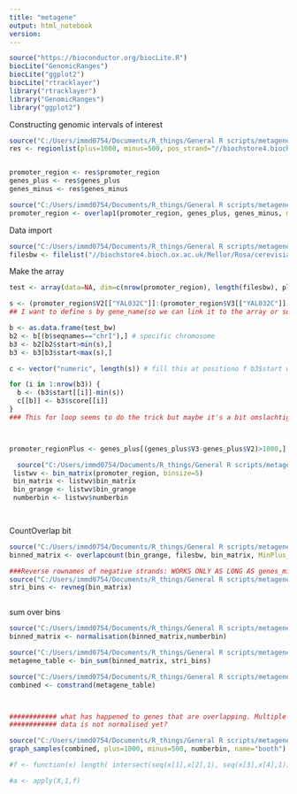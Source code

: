 ```yaml
---
title: "metagene"
output: html_notebook
version: 
---
```


```r
source("https://bioconductor.org/biocLite.R")
biocLite("GenomicRanges")
biocLite("ggplot2")
biocLite("rtracklayer")
library("rtracklayer")
library("GenomicRanges")
library("ggplot2")
```

Constructing genomic intervals of interest
```r
source("C:/Users/immd0754/Documents/R_things/General R scripts/metagene/geneslist_FUN.R")
res <- regionlist(plus=1000, minus=500, pos_strand="//biochstore4.bioch.ox.ac.uk/Mellor/Rosa/pos_strand_annotations.bed", neg_strand="//biochstore4.bioch.ox.ac.uk/Mellor/Rosa/neg_strand_annotations.bed")


promoter_region <- res$promoter_region
genes_plus <- res$genes_plus
genes_minus <- res$genes_minus

source("C:/Users/immd0754/Documents/R_things/General R scripts/metagene/overlap1_FUN.R")
promoter_region <- overlap1(promoter_region, genes_plus, genes_minus, minus=500)

```



Data import
```r
source("C:/Users/immd0754/Documents/R_things/General R scripts/metagene/metagene_filelist_FUN.R", local=T)
filesbw <- filelist("//biochstore4.bioch.ox.ac.uk/Mellor/Rosa/cerevisiae_dataForRosa", "churchman", MinPlus_ann=c("plus|posstrand|unipos","minus|negstrand|unimin"))
``` 


Make the array
```r
test <- array(data=NA, dim=c(nrow(promoter_region), length(filesbw), plus+minus), dimnames= list(promoter_region$V4, names(filesbw)))

s <- (promoter_region$V2[["YAL032C"]]:(promoter_region$V3[["YAL032C"]]-1))
## I want to define s by gene_name(so we can link it to the array or something), so one thing that might help is rownames(promoter_region) <- promoter_region$V4 and another thing is we need to drop levels of genes(somehow with subsetting previously(too short genes, overlapping etc) this hasn't happened yet) for this droplevels(promoter_region$V4). Don't know if that drop levels is at all relevant. 

b <- as.data.frame(test_bw)
b2 <- b[(b$seqnames=="chrI"),] # specific chromosome
b3 <- b2[b2$start>min(s),]
b3 <- b3[b3$start<max(s),]

c <- vector("numeric", length(s)) # fill this at positiono f b3$start with value score

for (i in 1:nrow(b3)) {
  b <- (b3$start[[i]]-min(s))
  c[[b]] <- b3$score[[i]]
}
### This for loop seems to do the trick but maybe it's a bit omslachtig nog... Vooral met het eerst creeren van s.. alle loss eindjes moeten nog samen, dit moet nu in de array op de goede plaats



promoter_regionPlus <- genes_plus[(genes_plus$V3-genes_plus$V2)>1000,]

  source("C:/Users/immd0754/Documents/R_things/General R scripts/metagene/bin_genelist_FUN.R")
 listwv <- bin_matrix(promoter_region, binsize=5)
 bin_matrix <- listwv$bin_matrix
 bin_grange <- listwv$bin_grange
 numberbin <- listwv$numberbin

 
```

CountOverlap bit
```r
source("C:/Users/immd0754/Documents/R_things/General R scripts/metagene/countoverlap_fun.R", local=T)
binned_matrix <- overlapcount(bin_grange, filesbw, bin_matrix, MinPlus_ann=c("plus|posstrand|unipos","minus|negstrand|unimin"))

###Reverse rownames of negative strands: WORKS ONLY AS LONG AS genes_minus is first half, otherwise you have to change this bit
source("C:/Users/immd0754/Documents/R_things/General R scripts/metagene/revneg_fun.R", local=T)
stri_bins <- revneg(bin_matrix)



```



sum over bins

```r
source("C:/Users/immd0754/Documents/R_things/General R scripts/metagene/normalisiation_FUN.R")
binned_matrix <- normalisation(binned_matrix,numberbin)

source("C:/Users/immd0754/Documents/R_things/General R scripts/metagene/bin_sum_withapply_FUN.R")
metagene_table <- bin_sum(binned_matrix, stri_bins)

source("C:/Users/immd0754/Documents/R_things/General R scripts/metagene/combstrand_fun.R")
combined <- comstrand(metagene_table)



############ what has happened to genes that are overlapping. Multiple transcription start sites.
############ data is not normalised yet?
```


```r
source("C:/Users/immd0754/Documents/R_things/General R scripts/metagene/graph_samples_fun.R")
graph_samples(combined, plus=1000, minus=500, numberbin, name="booth")
```
















```r
#f <- function(x) length( intersect(seq(x[1],x[2],1), seq(x[3],x[4],1)) )

#a <- apply(X,1,f)






```





